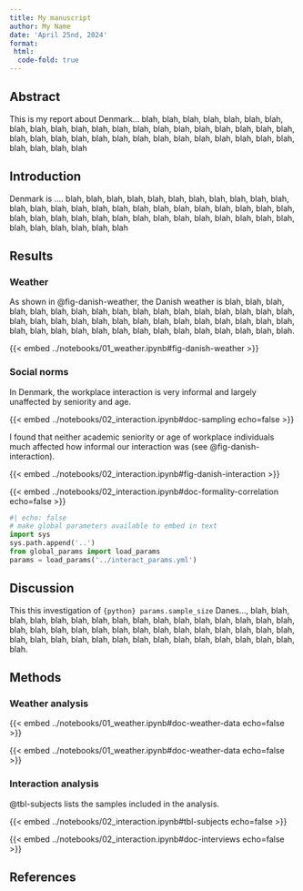 ```yaml
---
title: My manuscript
author: My Name
date: 'April 25nd, 2024'
format:
 html:
  code-fold: true
---
```


## Abstract

This is my report about Denmark... blah, blah, blah, blah, blah, blah, blah, blah, blah, blah, blah, blah, blah, blah, blah, blah, blah, blah, blah, blah, blah, blah, blah, blah, blah, blah, blah, blah, blah, blah, blah, blah, blah, blah, blah, blah, blah, blah, blah

## Introduction

Denmark is .... blah, blah, blah, blah, blah, blah, blah, blah, blah, blah, blah, blah, blah, blah, blah, blah, blah, blah, blah, blah, blah, blah, blah, blah, blah, blah, blah, blah, blah, blah, blah, blah, blah, blah, blah, blah, blah, blah, blah, blah, blah, blah, blah, blah, blah

## Results

### Weather

As shown in @fig-danish-weather, the Danish weather is blah, blah, blah, blah, blah, blah, blah, blah, blah, blah, blah, blah, blah, blah, blah, blah, blah, blah, blah, blah, blah, blah, blah, blah, blah, blah, blah, blah, blah, blah, blah, blah, blah, blah, blah, blah, blah, blah, blah, blah, blah, blah, blah, blah, blah.

{{< embed ../notebooks/01_weather.ipynb#fig-danish-weather >}}

### Social norms

In Denmark, the workplace interaction is very informal and largely unaffected by seniority and age. 

{{< embed ../notebooks/02_interaction.ipynb#doc-sampling echo=false >}}

I found that neither academic seniority or age of workplace individuals much affected how informal our interaction was (see @fig-danish-interaction). 

{{< embed ../notebooks/02_interaction.ipynb#fig-danish-interaction >}}

<!-- a bug in quarto does not allow successive embeds witout somthing in between (like this) -->

{{< embed ../notebooks/02_interaction.ipynb#doc-formality-correlation echo=false >}}

```python
#| echo: false
# make global parameters available to embed in text
import sys
sys.path.append('..')
from global_params import load_params
params = load_params('../interact_params.yml')
```

## Discussion

This this investigation of `{python} params.sample_size` Danes..., blah, blah, blah, blah, blah, blah, blah, blah, blah, blah, blah, blah, blah, blah, blah, blah, blah, blah, blah, blah, blah, blah, blah, blah, blah, blah, blah, blah, blah, blah, blah, blah, blah, blah, blah, blah, blah, blah, blah, blah, blah, blah, blah, blah, blah.

## Methods

### Weather analysis

{{< embed ../notebooks/01_weather.ipynb#doc-weather-data echo=false >}}

{{< embed ../notebooks/01_weather.ipynb#doc-weather-data echo=false >}}


### Interaction analysis

@tbl-subjects lists the samples included in the analysis.

{{< embed ../notebooks/02_interaction.ipynb#tbl-subjects echo=false >}}

{{< embed ../notebooks/02_interaction.ipynb#doc-interviews echo=false >}}

## References


